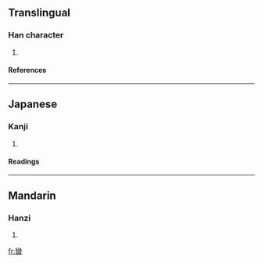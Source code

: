 ==Translingual==
===Han character===
{{Han char|rn=72|rad=日|as=19|sn=23|four=2260<sub>3</sub>|canj=女火日 (VFA)}}
# {{defn|Han|sort=日19}}
====References====
{{Han ref|kx=0501.430|dkj=14265|hdz=21542.170|uh=66EB|ud=26347|bh=F7DF|bd=63455}}

----
==Japanese==
===Kanji===
{{ja-kanji|grade=|rs=日19}}
# {{defn|Japanese}} 
====Readings====
{{ja-readings|on=[[らん]] (ran), [[ばん]] (ban), [[まん]] (man), [[れん]] (ren)|kun=[[たそがれ]] (tasogare)}}

----
==Mandarin==
===Hanzi===
{{cmn-hanzi|pin=[[luán]] (luan2)|wg=luan<sup>2</sup>}}
# {{defn|Mandarin}}

[[fr:曫]]